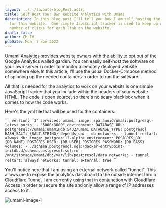 ```yaml
---
layout: ../../layouts/blogPost.astro
title: Self Host Your Own Website Analytics with Umami
description: In this blog post I'll tell you how I am self hosting the analytics
  for this website.  One simple JavaScript tracker is used to keep up with the
  number of clicks for each link on the website.
draft: false
author: CM-IV
pubDate: Mon, 7 Nov 2022
---
```

U﻿mami Analytics provides website owners with the ability to opt out of the Google Analytics walled garden.  You can easily self-host the software on your own server in order to monitor a remotely deployed website somewhere else.  In this article, I'll use the usual Docker-Compose method of spinning up the needed containers in order to run the software.

A﻿ll that is needed for the analytics to work on your website is one simple JavaScript tracker that you include within the headers of your website HTML.  The code is open source, so there's no scary black box when it comes to how the code works.

H﻿ere's the yml file that will be used for the containers:

`﻿``
version: '3'
services:
  umami:
    image: sparanoid/umami:postgresql-latest
    ports:
      - "3000:3000"
    environment:
      DATABASE_URL: postgresql://umami:umami@db:5432/umami
      DATABASE_TYPE: postgresql
      HASH_SALT: {SALT_STRING}
    depends_on:
      - db
    networks:
      - tunnel
    restart: always
  db:
    image: postgres:12-alpine
    environment:
      POSTGRES_DB: {DB_NAME}
      POSTGRES_USER: {DB_USER}
      POSTGRES_PASSWORD: {DB_PASS}
    volumes:
      - ./schema.postgresql.sql:/docker-entrypoint-initdb.d/schema.postgresql.sql:ro
      - /mnt/storage/umami/db:/var/lib/postgresql/data
    networks:
      - tunnel
    restart: always
networks:
  tunnel:
    external: true
`﻿``

Y﻿ou'll notice here that I am using an external network called "tunnel".  This allows me to expose the analytics dashboard to the outside internet thru a Cloudflare Tunnel.  I am currently using that in conjunction with Cloudflare Access in order to secure the site and only allow a range of IP addresses access to it.

<img class="image" alt="umami-image-1" src="https://ik.imagekit.io/xbkhabiqcy9/img/umami2_IAg3WhLUA.webp?ik-sdk-version=javascript-1.4.3&updatedAt=1667840164653" width={860} height={392}></img>